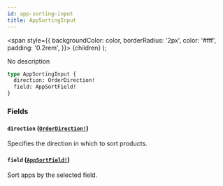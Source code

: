 ```yaml
---
id: app-sorting-input
title: AppSortingInput
---
```


<span
style={{
      backgroundColor: color,
      borderRadius: '2px',
      color: '#fff',
      padding: '0.2rem',
    }}>
{children}
</span>
);

No description

```graphql
type AppSortingInput {
  direction: OrderDirection!
  field: AppSortField!
}
```

### Fields

#### `direction` ([`OrderDirection!`](/api-reference/enums/order-direction.mdx))

Specifies the direction in which to sort products.

#### `field` ([`AppSortField!`](/api-reference/enums/app-sort-field.mdx))

Sort apps by the selected field.
